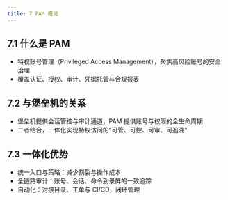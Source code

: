 ```yaml
---
title: 7 PAM 概览
---
```


## 7.1 什么是 PAM

- 特权账号管理（Privileged Access Management），聚焦高风险账号的安全治理
- 覆盖认证、授权、审计、凭据托管与合规报表

## 7.2 与堡垒机的关系

- 堡垒机提供会话管控与审计通道，PAM 提供账号与权限的全生命周期
- 二者结合，一体化实现特权访问的“可管、可控、可审、可追溯”

## 7.3 一体化优势

- 统一入口与策略：减少割裂与操作成本
- 全链路审计：账号、会话、命令到录屏的一致追踪
- 自动化：对接目录、工单与 CI/CD，闭环管理
